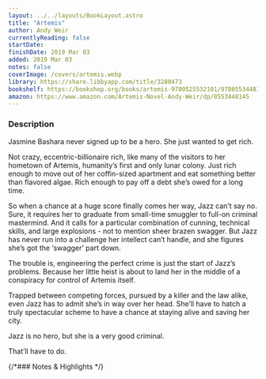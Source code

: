 ```yaml
---
layout: ../../layouts/BookLayout.astro
title: "Artemis"
author: Andy Weir
currentlyReading: false
startDate: 
finishDate: 2019 Mar 03
added: 2019 Mar 03
notes: false
coverImage: /covers/artemis.webp
library: https://share.libbyapp.com/title/3280473
bookshelf: https://bookshop.org/books/artemis-9780525532101/9780553448146
amazon: https://www.amazon.com/Artemis-Novel-Andy-Weir/dp/0553448145
---
```


<ReadingTime
  startDate  = {frontmatter.startDate}
  finishDate = {frontmatter.finishDate}
/>

### Description
Jasmine Bashara never signed up to be a hero. She just wanted to get rich.

Not crazy, eccentric-billionaire rich, like many of the visitors to her hometown of Artemis, humanity’s first and only lunar colony. Just rich enough to move out of her coffin-sized apartment and eat something better than flavored algae. Rich enough to pay off a debt she’s owed for a long time.

So when a chance at a huge score finally comes her way, Jazz can’t say no. Sure, it requires her to graduate from small-time smuggler to full-on criminal mastermind. And it calls for a particular combination of cunning, technical skills, and large explosions - not to mention sheer brazen swagger. But Jazz has never run into a challenge her intellect can’t handle, and she figures she’s got the ‘swagger’ part down.

The trouble is, engineering the perfect crime is just the start of Jazz’s problems. Because her little heist is about to land her in the middle of a conspiracy for control of Artemis itself.

Trapped between competing forces, pursued by a killer and the law alike, even Jazz has to admit she’s in way over her head. She’ll have to hatch a truly spectacular scheme to have a chance at staying alive and saving her city.

Jazz is no hero, but she is a very good criminal.

That’ll have to do.

{/*### Notes & Highlights */}

<BuyBook
  library   = {frontmatter.library}
  bookshelf = {frontmatter.bookshelf}
  amazon    = {frontmatter.amazon}
/>

